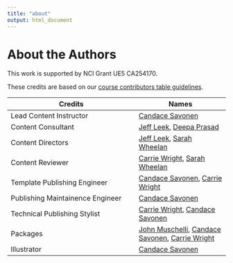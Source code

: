 ```yaml
---
title: "about"
output: html_document
---
```


# About the Authors

This work is supported by NCI Grant UE5 CA254170.

These credits are based on our [course contributors table guidelines](https://github.com/jhudsl/DaSL_Course_Template_Bookdown/wiki/How-to-give-credits).

|Credits|Names|
|-------|-----|
|Lead Content Instructor|[Candace Savonen](https://www.cansavvy.com/)|
|Content Consultant|[Jeff Leek](https://jtleek.com/), [Deepa Prasad](https://www.linkedin.com/in/dvprasad991)|
|Content Directors|[Jeff Leek](https://jtleek.com/), [Sarah Wheelan](https://www.hopkinsmedicine.org/profiles/details/sarah-wheelan)|
|Content Reviewer|[Carrie Wright](https://carriewright11.github.io/), [Sarah Wheelan](https://www.hopkinsmedicine.org/profiles/details/sarah-wheelan)|
|Template Publishing Engineer|[Candace Savonen](https://www.cansavvy.com/), [Carrie Wright](https://carriewright11.github.io/)|
|Publishing Maintainence Engineer|[Candace Savonen](https://www.cansavvy.com/)|
|Technical Publishing Stylist|[Carrie Wright](https://carriewright11.github.io/), [Candace Savonen](https://www.cansavvy.com/)|
|Packages|[John Muschelli](https://johnmuschelli.com/), [Candace Savonen](https://www.cansavvy.com/), [Carrie Wright](https://carriewright11.github.io/)|
|Illustrator|[Candace Savonen](https://www.cansavvy.com/)|
